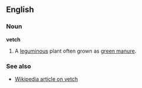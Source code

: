 ==English==
===Noun===
'''vetch''' <!--uncountable? (''plural'' '''vetches''')-->

#A [[leguminous]] plant often grown as [[green manure]].

===See also===
*[[w:vetch|Wikipedia article on vetch]]
